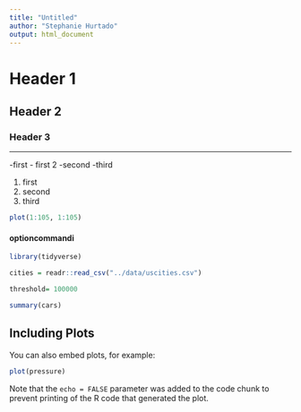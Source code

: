 ```yaml
---
title: "Untitled"
author: "Stephanie Hurtado" 
output: html_document
---
```


# Header 1 
## Header 2
### Header 3

*****

-first 
  - first 2
-second
-third

1. first 
2. second
3. third

```r
plot(1:105, 1:105)
```


#### optioncommandi 
```r
library(tidyverse)
```

```r
cities = readr::read_csv("../data/uscities.csv")
```


```r
threshold= 100000
```

```r
summary(cars)
```

## Including Plots

You can also embed plots, for example:

```r
plot(pressure)
```

Note that the `echo = FALSE` parameter was added to the code chunk to prevent printing of the R code that generated the plot.

